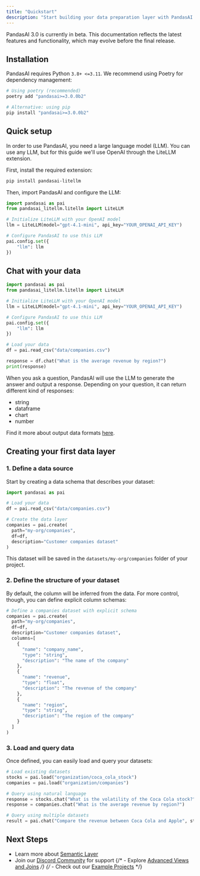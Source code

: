 ```yaml
---
title: "Quickstart"
description: "Start building your data preparation layer with PandasAI and chat with your data"
---
```


<Note title="Beta Notice">
  PandasAI 3.0 is currently in beta. This documentation reflects the latest
  features and functionality, which may evolve before the final release.
</Note>

## Installation

PandasAI requires Python `3.8+ <=3.11`. We recommend using Poetry for dependency management:

```bash
# Using poetry (recommended)
poetry add "pandasai>=3.0.0b2"

# Alternative: using pip
pip install "pandasai>=3.0.0b2"
```

## Quick setup

In order to use PandasAI, you need a large language model (LLM). You can use any LLM, but for this guide we'll use OpenAI through the LiteLLM extension.

First, install the required extension:

```bash
pip install pandasai-litellm
```

Then, import PandasAI and configure the LLM:

```python
import pandasai as pai
from pandasai_litellm.litellm import LiteLLM

# Initialize LiteLLM with your OpenAI model
llm = LiteLLM(model="gpt-4.1-mini", api_key="YOUR_OPENAI_API_KEY")

# Configure PandasAI to use this LLM
pai.config.set({
    "llm": llm
})
```

## Chat with your data

```python
import pandasai as pai
from pandasai_litellm.litellm import LiteLLM

# Initialize LiteLLM with your OpenAI model
llm = LiteLLM(model="gpt-4.1-mini", api_key="YOUR_OPENAI_API_KEY")

# Configure PandasAI to use this LLM
pai.config.set({
    "llm": llm
})

# Load your data
df = pai.read_csv("data/companies.csv")

response = df.chat("What is the average revenue by region?")
print(response)
```

When you ask a question, PandasAI will use the LLM to generate the answer and output a response.
Depending on your question, it can return different kind of responses:

- string
- dataframe
- chart
- number

Find it more about output data formats [here](/v3/chat-and-output#available-output-formats).

## Creating your first data layer

### 1. Define a data source

Start by creating a data schema that describes your dataset:

```python
import pandasai as pai

# Load your data
df = pai.read_csv("data/companies.csv")

# Create the data layer
companies = pai.create(
  path="my-org/companies",
  df=df,
  description="Customer companies dataset"
)

```

This dataset will be saved in the `datasets/my-org/companies` folder of your project.

### 2. Define the structure of your dataset

By default, the column will be inferred from the data. For more control, though, you can define explicit column schemas:

```python
# Define a companies dataset with explicit schema
companies = pai.create(
  path="my-org/companies",
  df=df,
  description="Customer companies dataset",
  columns=[
    {
      "name": "company_name",
      "type": "string",
      "description": "The name of the company"
    },
    {
      "name": "revenue",
      "type": "float",
      "description": "The revenue of the company"
    },
    {
      "name": "region",
      "type": "string",
      "description": "The region of the company"
    }
  ]
)
```

### 3. Load and query data

Once defined, you can easily load and query your datasets:

```python
# Load existing datasets
stocks = pai.load("organization/coca_cola_stock")
companies = pai.load("organization/companies")

# Query using natural language
response = stocks.chat("What is the volatility of the Coca Cola stock?")
response = companies.chat("What is the average revenue by region?")

# Query using multiple datasets
result = pai.chat("Compare the revenue between Coca Cola and Apple", stocks, companies)
```

## Next Steps

- Learn more about [Semantic Layer](/v3/semantic-layer)
- Join our [Discord Community](https://discord.gg/KYKj9F2FRH) for support
  {/* - Explore [Advanced Views and Joins](/v3/views) */}
  {/* - Check out our [Example Projects](/v3/examples) */}
